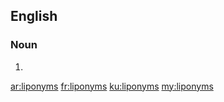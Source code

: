 ==English==

===Noun===
{{head|en|plural}}

# {{plural of|liponym|lang=en}}

[[ar:liponyms]]
[[fr:liponyms]]
[[ku:liponyms]]
[[my:liponyms]]